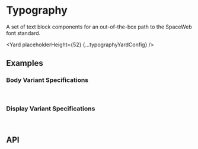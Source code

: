 




# Typography

A set of text block components for an out-of-the-box path to the SpaceWeb font standard.

<Yard placeholderHeight={52} {...typographyYardConfig} />
<br />

## Examples

<Example title="Typography Body variants" path="typography/examples/Typography-body-variants.js">
  <BodyVariants />
</Example>

### Body Variant Specifications
<BodyVariantTable />
<br />

<Example title="Typography Display variants" path="typography/examples/Typography-display-variants.js">
  <DisplayVariants />
</Example>

### Display Variant Specifications
<DisplayVariantTable />
<br />

<Example title="Typography ClassNameAPI" path="typography/examples/typography-className.js">
  <ClassNameAPI />
</Example>

## API

<ApiTable title="Typography props" config={typographyYardConfig} />
<ImplementationLink componentPath="typography" />
<Exports component={TypographyExports} title="Typography exports" path="spaceweb/typography" />
